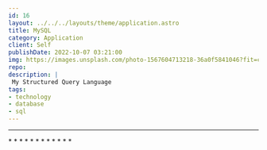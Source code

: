 ---
id: 16
layout: ../../../layouts/theme/application.astro
title: MySQL
category: Application
client: Self
publishDate: 2022-10-07 03:21:00
img: https://images.unsplash.com/photo-1567604713218-36a0f5841046?fit=crop&w=1400&h=700&q=75
repo:
description: |
 My Structured Query Language
tags:
- technology
- database
- sql
---


* * *
<MySQLInformation />
* * *
<MySQLCheatsheet />
* * *
<MariaDBInfo />
* * *
<MySQLReference />
* * *
<SQLLicense />